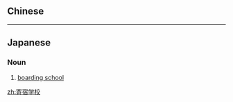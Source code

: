 {{also|寄宿學校}}
==Chinese==
{{zh-see|寄宿學校}}

----

==Japanese==
{{ja-kanjitab|き|しゅく|がく|こう|k3=がっ|yomi=on}}

===Noun===
{{ja-noun|きしゅくがっこう}}

# [[boarding school]]

[[zh:寄宿学校]]